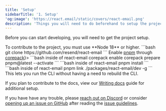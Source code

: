 ```yaml
---
title: 'Setup'
sidebarTitle: '1. Setup'
'og:image': 'https://react.email/static/covers/react-email.png'
description: 'Things you will need to do beforehand to setup the project'
---
```


Before you can start developing, you will need to get the project setup.

<Info>
To contribute to the project, you must use **Node 18** or higher.
</Info>

<Steps>
  <Step title="Clone the repository">
    ```bash
    git clone https://github.com/resend/react-email
    ```
  </Step>
  <Step title={<>Enable <a href="https://pnpm.io/">pnpm</a> through <a href="https://github.com/nodejs/corepack">corepack</a></>}>
    ```bash inside of react-email
    corepack enable
    corepack prepare pnpm@latest --activate
    ```
  </Step>
  <Step title="Install all the dependencies">
    ```bash inside of react-email
    pnpm install
    ```
  </Step>
  <Step title="Link email-dev CLI globally">
    ```bash inside of react-email
    pnpm link ./packages/react-email/dev -g
    ```
    <Note>
    This lets you run the CLI without having a need to rebuild the CLI.
    </Note>
  </Step>
</Steps>

If you plan to contribute to the docs, view our [Writing docs](/contributing/development-workflow/5-writing-docs) guide for additional setup.

If you have have any trouble, please [reach out on Discord](https://discord.com/invite/n2pWEjjNnD) or consider [opening up an issue on GitHub](https://github.com/resend/react-email/issues/new?assignees=&labels=Type%3A+Bug&projects=&template=1.bug_report.yml) after reading the [issue guidelines](/contributing/opening-issues).
